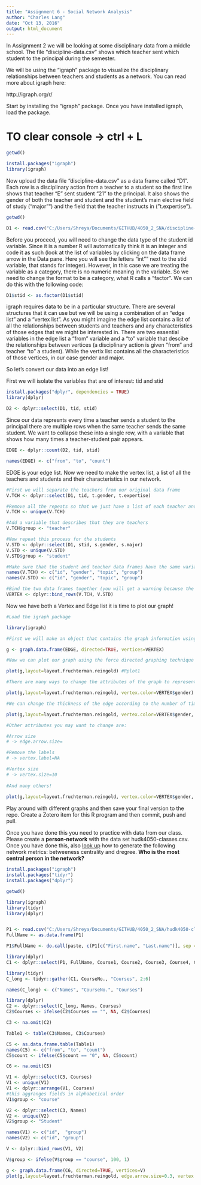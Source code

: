 ---
title: "Assignment 6 - Social Network Analysis"
author: "Charles Lang"
date: "Oct 13, 2016"
output: html_document
---


In Assignment 2 we will be looking at some disciplinary data from a middle school. The file "discipline-data.csv" shows which teacher sent which student to the principal during the semester.

We will be using the "igraph" package to visualize the disciplinary relationships between teachers and students as a network. You can read more about igraph here:

http://igraph.org/r/

Start by installing the "igraph" package. Once you have installed igraph, load the package.

# TO clear console -> ctrl + L

```{r}
getwd()
```


```{r}
install.packages("igraph")
library(igraph)
```


Now upload the data file "discipline-data.csv" as a data frame called "D1". Each row is a disciplinary action from a teacher to a student so the first line shows that teacher "E" sent student "21" to the principal. It also shows the gender of both the teacher and student and the student's main elective field of study ("major"") and the field that the teacher instructs in ("t.expertise").


```{r}
getwd()
```


```{r}
D1 <- read.csv("C:/Users/Shreya/Documents/GITHUB/4050_2_SNA/discipline-data.csv")
```


Before you proceed, you will need to change the data type of the student id variable. Since it is a number R will automatically think it is an integer and code it as such (look at the list of variables by clicking on the data frame arrow in the Data pane. Here you will see the letters "int"" next to the stid variable, that stands for integer). However, in this case we are treating the variable as a category, there is no numeric meaning in the variable. So we need to change the format to be a category, what R calls a "factor". We can do this with the following code:


```{r}
D1$stid <- as.factor(D1$stid)
```


igraph requires data to be in a particular structure. There are several structures that it can use but we will be using a combination of an "edge list" and a "vertex list". As you might imagine the edge list contains a list of all the relationships between students and teachers and any characteristics of those edges that we might be interested in. There are two essential variables in the edge list a "from" variable and a "to" variable that descibe the relationships between vertices (a disciplinary action is given "from" and teacher "to" a student). While the vertix list contains all the characteristics of those vertices, in our case gender and major.

So let's convert our data into an edge list!

First we will isolate the variables that are of interest: tid and stid


```{r}
install.packages("dplyr", dependencies = TRUE)
library(dplyr)

D2 <- dplyr::select(D1, tid, stid)
```


Since our data represnts every time a teacher sends a student to the principal there are multiple rows when the same teacher sends the same student. We want to collapse these into a single row, with a variable that shows how many times a teacher-student pair appears.


```{r}
EDGE <- dplyr::count(D2, tid, stid)
```

```{r}
names(EDGE) <- c("from", "to", "count")
```

EDGE is your edge list. Now we need to make the vertex list, a list of all the teachers and students and their characteristics in our network.

```{r}
#First we will separate the teachers from our original data frame
V.TCH <- dplyr::select(D1, tid, t.gender, t.expertise)
```

```{r}
#Remove all the repeats so that we just have a list of each teacher and their characteristics
V.TCH <- unique(V.TCH)
```

```{r}
#Add a variable that describes that they are teachers
V.TCH$group <- "teacher"
```

```{r}
#Now repeat this process for the students
V.STD <- dplyr::select(D1, stid, s.gender, s.major)
V.STD <- unique(V.STD)
V.STD$group <- "student"
```

```{r}
#Make sure that the student and teacher data frames have the same variables names
names(V.TCH) <- c("id", "gender", "topic", "group")
names(V.STD) <- c("id", "gender", "topic", "group")
```

```{r}
#Bind the two data frames together (you will get a warning because the teacher data frame has 5 types of id (A,B,C,D,E) and the student has 25 (1-30), this isn't a problem)
VERTEX <- dplyr::bind_rows(V.TCH, V.STD)
```

Now we have both a Vertex and Edge list it is time to plot our graph!

```{r}
#Load the igraph package

library(igraph)

#First we will make an object that contains the graph information using our two dataframes EDGE and VERTEX. Notice that we have made "directed = TRUE" - our graph is directed since discipline is being given from a teacher to a student.

g <- graph.data.frame(EDGE, directed=TRUE, vertices=VERTEX)
```

```{r}
#Now we can plot our graph using the force directed graphing technique - our old friend Fruchertman-Reingold!

plot(g,layout=layout.fruchterman.reingold) #Rplot1
```

```{r}
#There are many ways to change the attributes of the graph to represent different characteristics of the newtork. For example, we can color the nodes according to gender.

plot(g,layout=layout.fruchterman.reingold, vertex.color=VERTEX$gender)
```

```{r}
#We can change the thickness of the edge according to the number of times a particular teacher has sent a particular student to the principal.

plot(g,layout=layout.fruchterman.reingold, vertex.color=VERTEX$gender, edge.width=EDGE$count)
```

```{r}
#Other attributes you may want to change are:

#Arrow size
# -> edge.arrow.size=

#Remove the labels
# -> vertex.label=NA

#Vertex size
# -> vertex.size=10
  
#And many others!
  
plot(g,layout=layout.fruchterman.reingold, vertex.color=VERTEX$gender, edge.width=EDGE$count, edge.arrow.size=0.3)
```

Play around with different graphs and then save your final version to the repo. Create a Zotero item for this R program and then commit, push and pull.

Once you have done this you need to practice with data from our class. Please create a **person-network** with the data set hudk4050-classes.csv. Once you have done this, also [look up](http://igraph.org/r/) how to generate the following network metrics: betweeness centrality and dregree. **Who is the most central person in the network?**

```{r}
install.packages("igraph")
install.packages("tidyr")
install.packages("dplyr")
```

```{r}
getwd()
```


```{r}

library(igraph)
library(tidyr)
library(dplyr)


P1 <- read.csv("C:/Users/Shreya/Documents/GITHUB/4050_2_SNA/hudk4050-classes.csv", header = TRUE)
FullName <- as.data.frame(P1)

P1$FullName <- do.call(paste, c(P1[c("First.name", "Last.name")], sep = " "))

library(dplyr)
C1 <- dplyr::select(P1, FullName, Course1, Course2, Course3, Course4, Course5)

library(tidyr)
C_long <- tidyr::gather(C1, CourseNo., "Courses", 2:6)

names(C_long) <- c("Names", "CourseNo.", "Courses")

library(dplyr)
C2 <- dplyr::select(C_long, Names, Courses)
C2$Courses <- ifelse(C2$Courses == "", NA, C2$Courses)

C3 <- na.omit(C2)

Table1 <- table(C3$Names, C3$Courses)

C5 <- as.data.frame.table(Table1)
names(C5) <- c("from", "to", "count")
C5$count <- ifelse(C5$count == "0", NA, C5$count)

C6 <- na.omit(C5)

V1 <- dplyr::select(C3, Courses)
V1 <- unique(V1)
V1 <- dplyr::arrange(V1, Courses)
#this aggranges fields in alphabetical order
V1$group <- "course"

V2 <- dplyr::select(C3, Names)
V2 <- unique(V2)
V2$group <- "Student"

names(V1) <- c("id",  "group")
names(V2) <- c("id", "group")

V <- dplyr::bind_rows(V1, V2)

V$group <- ifelse(V$group == "course", 100, 1)

g <- graph.data.frame(C6, directed=TRUE, vertices=V)
plot(g,layout=layout.fruchterman.reingold, edge.arrow.size=0.3, vertex.color=V$group)
```
